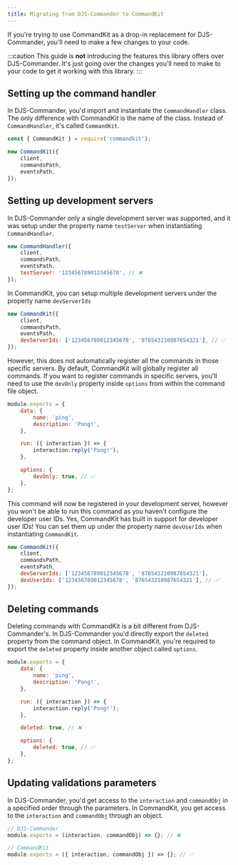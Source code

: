 ```yaml
---
title: Migrating from DJS-Commander to CommandKit
---
```



<ViewTransitions fallback="swap" />

If you're trying to use CommandKit as a drop-in replacement for DJS-Commander, you'll need to make a few changes to your code.

:::caution
This guide is **not** introducing the features this library offers over DJS-Commander. It's just going over the changes you'll need to make to your code to get it working with this library.
:::

## Setting up the command handler

In DJS-Commander, you'd import and instantiate the `CommandHandler` class. The only difference with CommandKit is the name of the class. Instead of `CommandHandler`, it's called `CommandKit`.

```js
const { CommandKit } = require('commandkit');

new CommandKit({
    client,
    commandsPath,
    eventsPath,
});
```

## Setting up development servers

In DJS-Commander only a single development server was supported, and it was setup under the property name `testServer` when instantiating `CommandHandler`.

```js
new CommandHandler({
    client,
    commandsPath,
    eventsPath,
    testServer: '123456789012345678', // ❌
});
```

In CommandKit, you can setup multiple development servers under the property name `devServerIds`

```js
new CommandKit({
    client,
    commandsPath,
    eventsPath,
    devServerIds: ['123456789012345678', '876543210987654321'], // ✅
});
```

However, this does not automatically register all the commands in those specific servers. By default, CommandKit will globally register all commands. If you want to register commands in specific servers, you'll need to use the `devOnly` property inside `options` from within the command file object.

```js
module.exports = {
    data: {
        name: 'ping',
        description: 'Pong!',
    },

    run: ({ interaction }) => {
        interaction.reply('Pong!');
    },

    options: {
        devOnly: true, // ✅
    },
};
```

This command will now be registered in your development server, however you won't be able to run this command as you haven't configure the developer user IDs. Yes, CommandKit has built in support for developer user IDs! You can set them up under the property name `devUserIds` when instantiating `CommandKit`.

```js
new CommandKit({
    client,
    commandsPath,
    eventsPath,
    devServerIds: ['123456789012345678', '876543210987654321'],
    devUserIds: ['123456789012345678', '876543210987654321'], // ✅
});
```

## Deleting commands

Deleting commands with CommandKit is a bit different from DJS-Commander's. In DJS-Commander you'd directly export the `deleted` property from the command object. In CommandKit, you're required to export the `deleted` property inside another object called `options`.

```js
module.exports = {
    data: {
        name: 'ping',
        description: 'Pong!',
    },

    run: ({ interaction }) => {
        interaction.reply('Pong!');
    },

    deleted: true, // ❌

    options: {
        deleted: true, // ✅
    },
};
```

## Updating validations parameters

In DJS-Commander, you'd get access to the `interaction` and `commandObj` in a specified order through the parameters. In CommandKit, you get access to the `interaction` and `commandObj` through an object.

```js
// DJS-Commander
module.exports = (interaction, commandObj) => {}; // ❌

// CommandKit
module.exports = ({ interaction, commandObj }) => {}; // ✅
```
